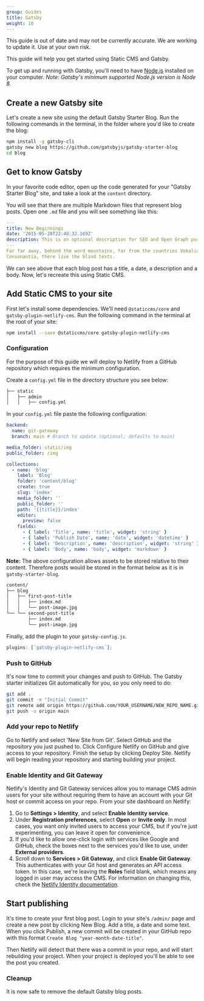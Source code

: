 ```yaml
---
group: Guides
title: Gatsby
weight: 10
---
```


<Alert severity="warning">This guide is out of date and may not be currently accurate. We are working to update it. Use at your own risk.</Alert>

This guide will help you get started using Static CMS and Gatsby.

To get up and running with Gatsby, you'll need to have [Node.js](https://nodejs.org/) installed on your computer. _Note: Gatsby's minimum supported Node.js version is Node 8._

## Create a new Gatsby site

Let's create a new site using the default Gatsby Starter Blog. Run the following commands in the terminal, in the folder where you'd like to create the blog:

```bash
npm install -g gatsby-cli
gatsby new blog https://github.com/gatsbyjs/gatsby-starter-blog
cd blog
```

## Get to know Gatsby

In your favorite code editor, open up the code generated for your "Gatsby Starter Blog" site, and take a look at the `content` directory.

You will see that there are multiple Markdown files that represent blog posts. Open one `.md` file and you will see something like this:

```yml
---
title: New Beginnings
date: '2015-05-28T22:40:32.169Z'
description: This is an optional description for SEO and Open Graph purposes, rather than the default generated excerpt.
---
Far far away, behind the word mountains, far from the countries Vokalia and
Consonantia, there live the blind texts.
```

We can see above that each blog post has a title, a date, a description and a body. Now, let's recreate this using Static CMS.

## Add Static CMS to your site

First let's install some dependencies. We'll need `@staticcms/core` and `gatsby-plugin-netlify-cms`. Run the following command in the terminal at the root of your site:

```bash
npm install --save @staticcms/core gatsby-plugin-netlify-cms
```

### Configuration

For the purpose of this guide we will deploy to Netlify from a GitHub repository which requires the minimum configuration.

Create a `config.yml` file in the directory structure you see below:

```bash
├── static
│   ├── admin
│   │   ├── config.yml
```

In your `config.yml` file paste the following configuration:

```yml
backend:
  name: git-gateway
  branch: main # Branch to update (optional; defaults to main)

media_folder: static/img
public_folder: /img

collections:
  - name: 'blog'
    label: 'Blog'
    folder: 'content/blog'
    create: true
    slug: 'index'
    media_folder: ''
    public_folder: ''
    path: '{{title}}/index'
    editor:
      preview: false
    fields:
      - { label: 'Title', name: 'title', widget: 'string' }
      - { label: 'Publish Date', name: 'date', widget: 'datetime' }
      - { label: 'Description', name: 'description', widget: 'string' }
      - { label: 'Body', name: 'body', widget: 'markdown' }
```

**Note:** The above configuration allows assets to be stored relative to their content. Therefore posts would be stored in the format below as it is in `gatsby-starter-blog`.

```bash
content/
├── blog
│   ├── first-post-title
│   │   ├── index.md
│   │   └── post-image.jpg
└── └── second-post-title
        ├── index.md
        └── post-image.jpg
```

Finally, add the plugin to your `gatsby-config.js`.

```javascript
plugins: [`gatsby-plugin-netlify-cms`];
```

### Push to GitHub

It's now time to commit your changes and push to GitHub. The Gatsby starter initializes Git automatically for you, so you only need to do:

```bash
git add .
git commit -m "Initial Commit"
git remote add origin https://github.com/YOUR_USERNAME/NEW_REPO_NAME.git
git push -u origin main
```

### Add your repo to Netlify

Go to Netlify and select 'New Site from Git'. Select GitHub and the repository you just pushed to. Click Configure Netlify on GitHub and give access to your repository. Finish the setup by clicking Deploy Site. Netlify will begin reading your repository and starting building your project.

### Enable Identity and Git Gateway

Netlify's Identity and Git Gateway services allow you to manage CMS admin users for your site without requiring them to have an account with your Git host or commit access on your repo. From your site dashboard on Netlify:

1. Go to **Settings > Identity**, and select **Enable Identity service**.
2. Under **Registration preferences**, select **Open** or **Invite only**. In most cases, you want only invited users to access your CMS, but if you're just experimenting, you can leave it open for convenience.
3. If you'd like to allow one-click login with services like Google and GitHub, check the boxes next to the services you'd like to use, under **External providers**.
4. Scroll down to **Services > Git Gateway**, and click **Enable Git Gateway**. This authenticates with your Git host and generates an API access token. In this case, we're leaving the **Roles** field blank, which means any logged in user may access the CMS. For information on changing this, check the [Netlify Identity documentation](https://www.netlify.com/docs/identity/).

## Start publishing

It's time to create your first blog post. Login to your site's `/admin/` page and create a new post by clicking New Blog. Add a title, a date and some text. When you click Publish, a new commit will be created in your GitHub repo with this format `Create Blog "year-month-date-title"`.

Then Netlify will detect that there was a commit in your repo, and will start rebuilding your project. When your project is deployed you'll be able to see the post you created.

### Cleanup

It is now safe to remove the default Gatsby blog posts.
